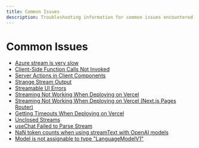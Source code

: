 ```yaml
---
title: Common Issues
description: Troubleshooting information for common issues encountered with the Vercel AI SDK.
---
```


# Common Issues

- [ Azure stream is very slow ](/docs/troubleshooting/common-issues/azure-stream-slow)
- [ Client-Side Function Calls Not Invoked ](/docs/troubleshooting/common-issues/client-side-function-calls-not-invoked)
- [ Server Actions in Client Components ](/docs/troubleshooting/common-issues/server-actions-in-client-components)
- [ Strange Stream Output ](/docs/troubleshooting/common-issues/strange-stream-output)
- [ Streamable UI Errors ](/docs/troubleshooting/common-issues/streamable-ui-errors)
- [ Streaming Not Working When Deploying on Vercel ](/docs/troubleshooting/common-issues/streaming-not-working-on-vercel)
- [ Streaming Not Working When Deploying on Vercel (Next.js Pages Router) ](/docs/troubleshooting/common-issues/streaming-not-working-on-vercel-pages-router)
- [ Getting Timeouts When Deploying on Vercel](/docs/troubleshooting/common-issues/timeout-on-vercel)
- [ Unclosed Streams ](/docs/troubleshooting/common-issues/unclosed-streams)
- [ useChat Failed to Parse Stream ](/docs/troubleshooting/common-issues/use-chat-failed-to-parse-stream)
- [ NaN token counts when using streamText with OpenAI models](/docs/troubleshooting/common-issues/nan-token-counts-openai-streaming)
- [ Model is not assignable to type "LanguageModelV1" ](/docs/troubleshooting/common-issues/model-is-not-assignable-to-type)
